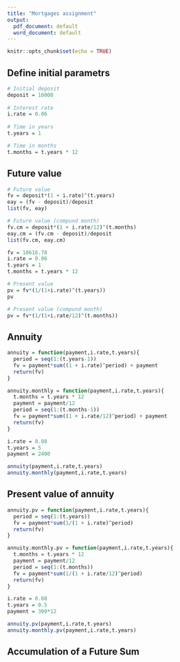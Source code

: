 ```yaml
---
title: "Mortgages assignment"
output:
  pdf_document: default
  word_document: default
---
```


```r
knitr::opts_chunk$set(echo = TRUE)
```


## Define initial parametrs

```r
# Initial deposit 
deposit = 10000
  
# Interest rate
i.rate = 0.06
  
# Time in years
t.years = 1

# Time in months
t.months = t.years * 12
```

## Future value

```r
# Future value 
fv = deposit*(1 + i.rate)^(t.years)
eay = (fv - deposit)/deposit
list(fv, eay)

# Future value (compund month)
fv.cm = deposit*(1 + i.rate/12)^(t.months)
eay.cm = (fv.cm - deposit)/deposit
list(fv.cm, eay.cm)

```


```r
fv = 10616.78
i.rate = 0.06
t.years = 1
t.months = t.years * 12

# Present value
pv = fv*(1/(1+i.rate)^(t.years))
pv

# Present value (compund month)
pv = fv*(1/(1+i.rate/12)^(t.months))
```

## Annuity

```r
annuity = function(payment,i.rate,t.years){
  period = seq(1:(t.years-1))
  fv = payment*sum((1 + i.rate)^period) + payment
  return(fv)
}

annuity.monthly = function(payment,i.rate,t.years){
  t.months = t.years * 12
  payment = payment/12
  period = seq(1:(t.months-1))
  fv = payment*sum((1 + i.rate/12)^period) + payment
  return(fv)
}

i.rate = 0.08
t.years = 5
payment = 2400

annuity(payment,i.rate,t.years)
annuity.monthly(payment,i.rate,t.years)
```

## Present value of annuity

```r
annuity.pv = function(payment,i.rate,t.years){
  period = seq(1:(t.years))
  fv = payment*sum(1/(1 + i.rate)^period)
  return(fv)
}

annuity.monthly.pv = function(payment,i.rate,t.years){
  t.months = t.years * 12
  payment = payment/12
  period = seq(1:(t.months))
  fv = payment*sum(1/(1 + i.rate/12)^period)
  return(fv)
}

i.rate = 0.08
t.years = 0.5
payment = 300*12

annuity.pv(payment,i.rate,t.years)
annuity.monthly.pv(payment,i.rate,t.years)
```

## Accumulation of a Future Sum

```r

```


